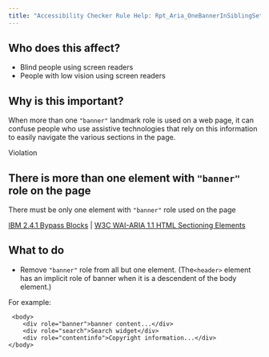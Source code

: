 ```yaml
---
title: "Accessibility Checker Rule Help: Rpt_Aria_OneBannerInSiblingSet_Implicit"
---
```


<div className="toolHelp">
<Row>
<Column colLg={5} colMd={3} colSm={4} className="toolLeft">

## Who does this affect?

* Blind people using screen readers
* People with low vision using screen readers

## Why is this important?

When more than one `"banner"` landmark role is used on a web page, it can confuse people who use assistive technologies that rely on this information to easily navigate the various sections in the page.

</Column>
<Column colLg={11} colMd={5} colSm={4} className="toolMain">

<div className="level-violation">
Violation
</div>

## There is more than one element with `"banner"` role on the page
There must be only one element with `"banner"` role used on the page

[IBM 2.4.1 Bypass Blocks](http://www.ibm.com/able/guidelines/ci162/bypass_blocks.html) | [W3C WAI-ARIA 1.1 HTML Sectioning Elements](https://www.w3.org/TR/wai-aria-practices/examples/landmarks/HTML5.html)

<div id="elementLocation">
</div>

## What to do

* Remove `"banner"` role from all but one element. (The`<header>` element has an implicit role of banner when it is a descendent of the body element.)

For example:
```
 <body>
	<div role="banner">banner content...</div>
	<div role="search">Search widget</div>
	<div role="contentinfo">Copyright information...</div>
</body>
```

</Column>
</Row>
</div>
